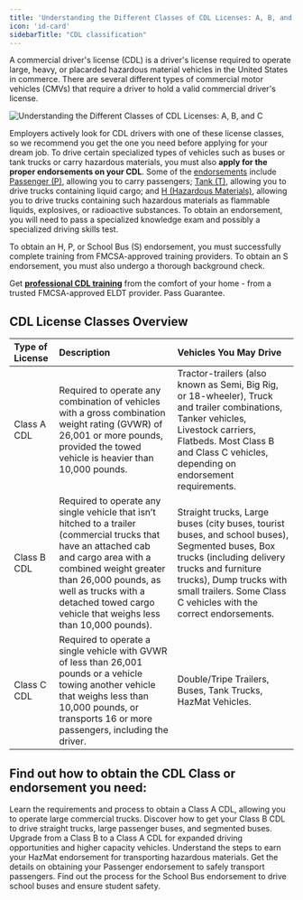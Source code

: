 ```yaml
---
title: 'Understanding the Different Classes of CDL Licenses: A, B, and C'
icon: 'id-card'
sidebarTitle: "CDL classification"
---
```


A commercial driver's license (CDL) is a driver's license required to operate large, heavy, or placarded hazardous material vehicles in the United States in commerce. There are several different types of commercial motor vehicles (CMVs) that require a driver to hold a valid commercial driver's license.

<Frame>
  <img src="https://driving-tests.org/wp-content/uploads/2021/04/cdl-license-types.jpeg" alt="Understanding the Different Classes of CDL Licenses: A, B, and C"/>
</Frame>

Employers actively look for CDL drivers with one of these license classes, so we recommend you get the one you need before applying for your dream job. To drive certain specialized types of vehicles such as buses or tank trucks or carry hazardous materials, you must also **apply for the proper endorsements on your CDL**. Some of the [endorsements](cdl-types/endorsements/introduction) include [Passenger (P)](endorsements/passenger), allowing you to carry passengers; [Tank (T)](endorsements/tanker), allowing you to drive trucks containing liquid cargo; and [H (Hazardous Materials)](endorsements/hazmat), allowing you to drive trucks containing such hazardous materials as flammable liquids, explosives, or radioactive substances. To obtain an endorsement, you will need to pass a specialized knowledge exam and possibly a specialized driving skills test. 

To obtain an H, P, or School Bus (S) endorsement, you must successfully complete training from FMCSA-approved training providers. To obtain an S endorsement, you must also undergo a thorough background check.

<Tip>Get [**professional CDL training**](https://driving-tests.org/cdl-premium/) from the comfort of your home - from a trusted FMCSA-approved ELDT provider. Pass Guarantee.</Tip>

## CDL License Classes Overview
| Type of License | Description | Vehicles You May Drive |
|:----------------|:-------------|:-----------------------|
| Class A CDL | Required to operate any combination of vehicles with a gross combination weight rating (GVWR) of 26,001 or more pounds, provided the towed vehicle is heavier than 10,000 pounds. | Tractor-trailers (also known as Semi, Big Rig, or 18-wheeler), Truck and trailer combinations, Tanker vehicles, Livestock carriers, Flatbeds. Most Class B and Class C vehicles, depending on endorsement requirements. |
| Class B CDL | Required to operate any single vehicle that isn’t hitched to a trailer (commercial trucks that have an attached cab and cargo area with a combined weight greater than 26,000 pounds, as well as trucks with a detached towed cargo vehicle that weighs less than 10,000 pounds). | Straight trucks, Large buses (city buses, tourist buses, and school buses), Segmented buses, Box trucks (including delivery trucks and furniture trucks), Dump trucks with small trailers. Some Class C vehicles with the correct endorsements. |
| Class C CDL | Required to operate a single vehicle with GVWR of less than 26,001 pounds or a vehicle towing another vehicle that weighs less than 10,000 pounds, or transports 16 or more passengers, including the driver. | Double/Tripe Trailers, Buses, Tank Trucks, HazMat Vehicles. |

## Find out how to obtain the CDL Class or endorsement you need:

<CardGroup cols={3}>
  <Card
    title="CDL Class A"
    icon="truck"
    href="class-a-cdl"
  >
    Learn the requirements and process to obtain a Class A CDL, allowing you to operate large commercial trucks.
  </Card>
  <Card
    title="CDL Class B"
    icon="bus"
    href="class-b-cdl"
  >
    Discover how to get your Class B CDL to drive straight trucks, large passenger buses, and segmented buses.
  </Card>
  <Card
    title="CDL Class C"
    icon="exchange-alt"
    href="cdl-class-a-b-upgrade"
  >
    Upgrade from a Class B to a Class A CDL for expanded driving opportunities and higher capacity vehicles.
  </Card>
  <Card
    title="HazMat Endorsement"
    icon="biohazard"
    href="hazmat-endorsement"
  >
    Understand the steps to earn your HazMat endorsement for transporting hazardous materials.
  </Card>
  <Card
    title="Passenger Endorsement"
    icon="users"
    href="passenger-endorsement"
  >
    Get the details on obtaining your Passenger endorsement to safely transport passengers.
  </Card>
  <Card
    title="School Bus Endorsement"
    icon="school"
    href="school-bus-endorsement"
  >
    Find out the process for the School Bus endorsement to drive school buses and ensure student safety.
  </Card>
</CardGroup>
